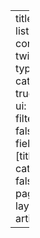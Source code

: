 ---
title: ""
listing:
  contents: twi_JP
  type: table
  categories: true
  sort-ui: false
  filter-ui: false
  fields: [title]
  categories: false
page-layout: article

---